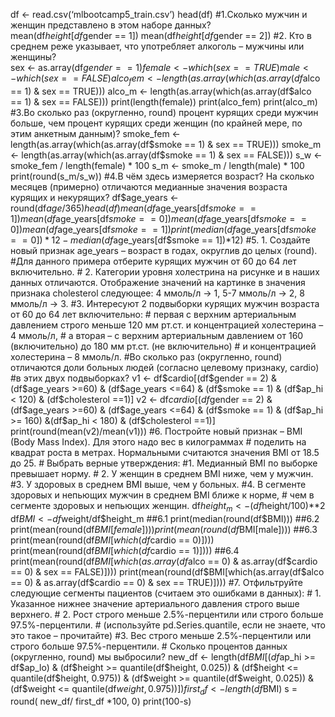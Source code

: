 df <- read.csv('mlbootcamp5_train.csv')
head(df)
#1.Сколько мужчин и женщин представлено в этом наборе данных?  
mean(df$height[df$gender == 1])
mean(df$height[df$gender == 2])
#2. Кто в среднем реже указывает, что употребляет алкоголь – мужчины или женщины?  
sex <- as.array(df$gender == 1)
female <- which(sex == TRUE)
male <- which(sex == FALSE)
alco_fem <- length(as.array(which(as.array(df$alco == 1) & sex == TRUE)))
alco_m <- length(as.array(which(as.array(df$alco == 1) & sex == FALSE)))
print(length(female))
print(alco_fem)
print(alco_m)
#3.Во сколько раз (округленно, round) процент курящих среди мужчин больше, чем процент курящих среди женщин (по крайней мере, по этим анкетным данным)?  
smoke_fem <- length(as.array(which(as.array(df$smoke == 1) & sex == TRUE)))
smoke_m <- length(as.array(which(as.array(df$smoke == 1) & sex == FALSE)))
s_w <- smoke_fem / length(female) * 100
s_m <- smoke_m / length(male) * 100
print(round(s_m/s_w))
#4.В чём здесь измеряется возраст? На сколько месяцев (примерно) отличаются медианные значения возраста курящих и некурящих?  
df$age_years <- round(df$age / 365)
head(df)
mean(df$age_years[df$smoke == 1])
mean(df$age_years[df$smoke == 0])
mean(df$age_years[df$smoke == 0])
mean(df$age_years[df$smoke == 1])
print(median(df$age_years[df$smoke == 0])*12 - median(df$age_years[df$smoke == 1])*12)
#5.  1. Создайте новый признак age_years – возраст в годах, округлив до целых (round).
       #Для данного примера отберите курящих мужчин от 60 до 64 лет включительно.
       # 2. Категории уровня холестрина на рисунке и в наших данных отличаются. Отображение значений на картинке в значения признака cholesterol следующее: 4 ммоль/л -> 1, 5-7 ммоль/л -> 2, 8 ммоль/л -> 3.
        #3. Интересуют 2 подвыборки курящих мужчин возраста от 60 до 64 лет включительно:
      # первая с верхним артериальным давлением строго меньше 120 мм рт.ст. и концентрацией холестерина – 4 ммоль/л,
      # а вторая – с верхним артериальным давлением от 160 (включительно) до 180 мм рт.ст. (не включительно)
      # и концентрацией холестерина – 8 ммоль/л.
       #Во сколько раз (округленно, round) отличаются доли больных людей (согласно целевому признаку, cardio)
       #в этих двух подвыборках?
v1 <- df$cardio[(df$gender == 2) & (df$age_years >=60) & (df$age_years <=64) & (df$smoke == 1) & (df$ap_hi < 120) & (df$cholesterol ==1)] 
v2 <- df$cardio[(df$gender == 2) & (df$age_years >=60) & (df$age_years <=64) & (df$smoke == 1) & (df$ap_hi >= 160) &(df$ap_hi < 180) & (df$cholesterol ==1)]
print(round(mean(v2)/mean(v1)))
#6. Постройте новый признак – BMI (Body Mass Index). Для этого надо вес в килограммах
  #  поделить на квадрат роста в метрах. Нормальными считаются значения BMI от 18.5 до 25.
   # Выбрать верные утверждения:
    #1. Медианный BMI по выборке превышает норму.
   # 2. У женщин в среднем BMI ниже, чем у мужчин.
    #3. У здоровых в среднем BMI выше, чем у больных.
    #4. В сегменте здоровых и непьющих мужчин в среднем BMI ближе к норме,
     #  чем в сегменте здоровых и непьющих женщин.
df$height_m <- (df$height/100)**2
df$BMI <- df$weight/df$height_m
##6.1
print(median(round(df$BMI)))
##6.2
print(mean(round(df$BMI[female])))
print(mean(round(df$BMI[male])))
##6.3
print(mean(round(df$BMI[which(df$cardio == 0)])))
print(mean(round(df$BMI[which(df$cardio == 1)])))
##6.4
print(mean(round(df$BMI[which(as.array(df$alco == 0) & as.array(df$cardio == 0) & sex == FALSE)])))
print(mean(round(df$BMI[which(as.array(df$alco == 0) & as.array(df$cardio == 0) & sex == TRUE)])))
#7. Отфильтруйте следующие сегменты пациентов (считаем это ошибками в данных):
 #   1. Указанное нижнее значение артериального давления строго выше верхнего.
  #  2. Рост строго меньше 2.5%-перцентили или строго больше 97.5%-перцентили.
   #    (используйте pd.Series.quantile, если не знаете, что это такое – прочитайте)
    #3. Вес строго меньше 2.5%-перцентили или строго больше 97.5%-перцентили.
 #   Сколько процентов данных (округленно, round) мы выбросили? 
new_df <- length(df$BMI[(df$ap_hi >=  df$ap_lo) & (df$height >= quantile(df$height, 0.025)) & (df$height <= quantile(df$height, 0.975)) & (df$weight >= quantile(df$weight, 0.025)) & (df$weight <= quantile(df$weight, 0.975))])
first_df <- length(df$BMI)
s = round( new_df/ first_df *100, 0)
print(100-s)
